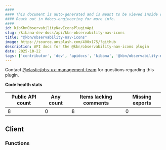 ```yaml
---
####
#### This document is auto-generated and is meant to be viewed inside our experimental, new docs system.
#### Reach out in #docs-engineering for more info.
####
id: kibKbnObservabilityNavIconsPluginApi
slug: /kibana-dev-docs/api/kbn-observability-nav-icons
title: "@kbn/observability-nav-icons"
image: https://source.unsplash.com/400x175/?github
description: API docs for the @kbn/observability-nav-icons plugin
date: 2025-10-22
tags: ['contributor', 'dev', 'apidocs', 'kibana', '@kbn/observability-nav-icons']
---
```




Contact [@elastic/obs-ux-management-team](https://github.com/orgs/elastic/teams/obs-ux-management-team) for questions regarding this plugin.

**Code health stats**

| Public API count  | Any count | Items lacking comments | Missing exports |
|-------------------|-----------|------------------------|-----------------|
| 8 | 0 | 8 | 0 |

## Client

### Functions
<DocDefinitionList data={kbnObservabilityNavIconsObj.client.functions}/>

